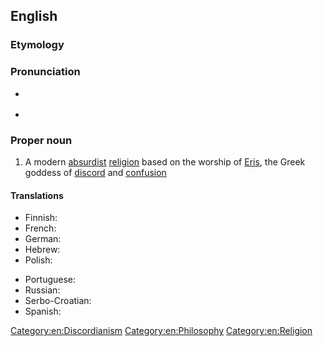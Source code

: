 ==English==
{{wikipedia}}

===Etymology===
{{suffix|en|discord|ian}} {{suffix|en||ism}}

===Pronunciation===
* {{a|UK}} {{IPA|/dɪsˈkɔː.di.ən.ɪzm̩/|lang=en}}
* {{a|US}} {{IPA|/dɪsˈkɔɹdi.ənɪzəm/|lang=en}}

===Proper noun===
{{en-proper noun}}

# A modern [[absurdist]] [[religion]] based on the worship of [[Eris]], the Greek goddess of [[discord]] and [[confusion]]

====Translations====
{{trans-top|parodic religion based on the worship of Eris}}
* Finnish: {{t|fi|diskordianismi}}
* French: {{t+|fr|discordianisme|m}}
* German: {{t|de|Diskordianismus|m}}
* Hebrew: {{t|he|דיסקורדיאניזם}}
* Polish: {{t|pl|dyskordianizm|m}}
{{trans-mid}}
* Portuguese: {{t|pt|discordianismo|m}}
* Russian: {{t+|ru|дискордианизм|m}}
* Serbo-Croatian: {{t|sh|diskordijanizam|m}}
* Spanish: {{t|es|discordianismo|m}}
{{trans-bottom}}

[[Category:en:Discordianism]]
[[Category:en:Philosophy]]
[[Category:en:Religion]]